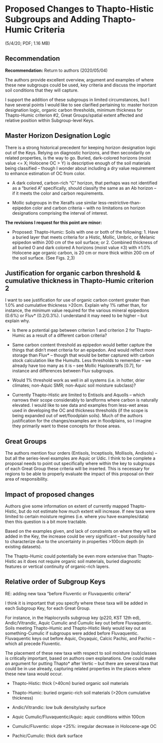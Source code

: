 # Proposed Changes to Thapto-Histic Subgroups and Adding Thapto-Humic Criteria 
(5/4/20; PDF; 1.16 MB)

## Recommendation

**Recommendation:** Return to authors (2020/05/04)

The authors provide excellent overview, argument and examples of where these new subgroups could be used, key criteria and discuss the important soil conditions that they will capture. 

I support the addition of these subgroups in limited circumstances, but I have several points I would like to see clarified pertaining to: master horizon designation logic, organic carbon thresholds, minimum thickness for Thapto-Humic criterion #2, Great Groups/spatial extent affected and relative position within Subgroup-level Keys.

## Master Horizon Designation Logic

There is a strong historical precedent for keeping horizon designation logic out of the Keys. Relying on diagnostic horizons, and then secondarily on related properties, is the way to go. Buried, dark-colored horizons (moist value <= X; Holocene OC > Y) is descriptive enough of the soil materials being classified – though I wonder about including a dry value requirement to enhance estimation of OC from color.

 - A dark colored, carbon-rich “C” horizon, that perhaps was not identified as a “buried A” specifically, should classify the same as an Ab horizon – if it meets the color and carbon requirements. 

 - Mollic subgroups in the Xeralfs use similar less-restrictive-than-epipedon color and carbon criteria – with no limitations on horizon designations comprising the interval of interest.

**The revisions I request for this point are minor:**

 - Proposed: Thapto-Humic: Soils with one or both of the following: 1. Have a buried layer that meets criteria for a Histic, Mollic, Umbric, or Melanic epipedon within 200 cm of the soil surface; or 2. Combined thickness of all buried O and dark colored A horizons (moist value ≤3) with ≥1.0% Holocene age organic carbon, is 20 cm or more thick within 200 cm of the soil surface. (See Figs. 2,3)

## Justification for organic carbon threshold & cumulative thickness in Thapto-Humic criterion 2

I want to see justification for use of organic carbon content greater than 1.0% and cumulative thickness >20cm. Explain why 1% rather than, for instance, the minimum value required for the various mineral epipedons (0.6%) or Fluv* (0.2/0.3%). I understand it may need to be higher – but explain why.

 - Is there a potential gap between criterion 1 and criterion 2 for Thapto-Humic as a result of a different carbon criteria? 

 - Same carbon content threshold as epipedon would better capture the things that didn’t meet criteria for an epipedon. And would reflect more storage than Fluv* -- though that would be better captured with carbon stock calculation like the Humults.	Less thresholds to remember – we already have too many as it is -- see Mollic Haploxeralfs [0.7], for instance and differences between Fluv subgroups.

 - Would 1% threshold work as well in all systems (i.e. in hotter, drier climates; non-Aquic SMR; non-Aquic soil moisture subclass)? 

 - Currently Thapto-Histic are limited to Entisols and Aquolls – which narrows their scope considerably to landforms where carbon is naturally elevated. I would like to see data and examples from less-wet areas used in developing the OC and thickness thresholds (if the scope is being expanded out of wet/floodplain soils). Much of the authors justification for the changes/examples are in floodplains, so I imagine they primarily want to these concepts for those areas.

## Great Groups 

The authors mention four orders (Entisols, Inceptisols, Mollisols, Andisols) – but all the series-level examples are Aquic or Udic. I think to be complete a proposal needs to point out specifically where within the key to subgroups of each Great Group these criteria will be inserted. This is necessary for regions to be able to properly evaluate the impact of this proposal on their area of responsibility.

## Impact of proposed changes

Authors give some information on extent of currently mapped Thapto-Histic, but do not estimate how much extent will increase. If new taxa were limited to certain moisture regimes (i.e. where you have examples/data) then this question is a bit more tractable.

Based on the examples given, and lack of constraints on where they will be added in the Key, the increase could be very significant – but possibly hard to characterize due to the uncertainty in properties >100cm depth (in existing datasets).

The Thapto-Humic could potentially be even more extensive than Thapto-Histic as it does not require organic soil materials, buried diagnostic features or vertical continuity of organic-rich layers. 

## Relative order of Subgroup Keys

RE: adding new taxa “before Fluventic or Fluvaquentic criteria” 

I think it is important that you specify where these taxa will be added in each Subgroup Key, for each Great Group.

For instance, in the Haplocryolls subgroup key (p220, KST 12th ed), Andic/Vitrandic, Aquic Cumulic and Cumulic key out before Fluvaquentic. Soils meeting Thapto-Humic and Thapto-Histic likely would key out as something-Cumulic if subgroups were added before Fluvaquentic. Fluvaquentic keys out before Aquic, Oxyaquic, Calcic Pachic, and Pachic – which all precede Fluventic.

The placement of these new taxa with respect to soil moisture (sub)classes is critically important, based on authors own explanations. One could make an argument for putting Thapto* after Vertic – but there are several taxa that could be in use already, capturing related properties in the places where these new taxa would occur.

 - Thapto-Histic: thick (>40cm) buried organic soil materials 
 
 - Thapto-Humic: buried organic-rich soil materials (>20cm cumulative thickness)
 
 - Andic/Vitrandic: low bulk density/ashy surface 
 
 - Aquic Cumulic/Fluvaquentic/Aquic: aquic conditions within 100cm 
 
 - Cumulic/Fluventic: slope <25%: irregular decrease in Holocene-age OC 
 
 - Pachic/Cumulic: thick dark surface 
